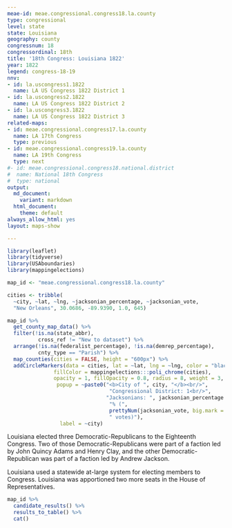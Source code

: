 ```yaml
---
meae-id: meae.congressional.congress18.la.county
type: congressional
level: state
state: Louisiana
geography: county
congressnum: 18
congressordinal: 18th
title: '18th Congress: Louisiana 1822'
year: 1822
legend: congress-18-19
nnv:
- id: la.uscongress1.1822
  name: LA US Congress 1822 District 1
- id: la.uscongress2.1822
  name: LA US Congress 1822 District 2
- id: la.uscongress3.1822
  name: LA US Congress 1822 District 3
related-maps:
- id: meae.congressional.congress17.la.county
  name: LA 17th Congress
  type: previous
- id: meae.congressional.congress19.la.county
  name: LA 19th Congress
  type: next
#- id: meae.congressional.congress18.national.district
#  name: National 18th Congress
#  type: national
output:
  md_document:
    variant: markdown
  html_document:
    theme: default
always_allow_html: yes
layout: maps-show

---
```


```r
library(leaflet)
library(tidyverse)
library(USAboundaries)
library(mappingelections)

map_id <- "meae.congressional.congress18.la.county"

cities <- tribble(
  ~city, ~lat, ~lng, ~jacksonian_percentage, ~jacksonian_vote, 
  "New Orleans", 30.0686, -89.9390, 1.0, 645)
```

<div class="map">

```r
map_id %>%
  get_county_map_data() %>%
  filter(!is.na(state_abbr),
          cross_ref != "New to dataset") %>%
  arrange(!is.na(federalist_percentage), !is.na(demrep_percentage), 
          cnty_type == "Parish") %>% 
  map_counties(cities = FALSE, height = "600px") %>% 
  addCircleMarkers(data = cities, lat = ~lat, lng = ~lng, color = "black",
               fillColor = mappingelections:::poli_chrome(cities),
               opacity = 1, fillOpacity = 0.8, radius = 8, weight = 3,
                popup = ~paste0("<b>City of ", city, "</b><br/>",
                                 "Congressional District: 1<br/>",
                                "Jacksonians: ", jacksonian_percentage * 100,
                                 "% (", 
                                 prettyNum(jacksonian_vote, big.mark = ","),
                                 " votes)"),
                 label = ~city)
```

</div>

Louisiana elected three Democratic-Republicans to the Eighteenth Congress. Two of those Democratic-Republicans were part of a faction led by John Quincy Adams and Henry Clay, and the other Democratic-Republican was part of a faction led by Andrew Jackson.

Louisiana used a statewide at-large system for electing members to Congress. Louisiana was apportioned two more seats in the House of Representatives.

<div class="results-table">

```r
map_id %>%
  candidate_results() %>%
  results_to_table() %>%
  cat()
```

</div>
